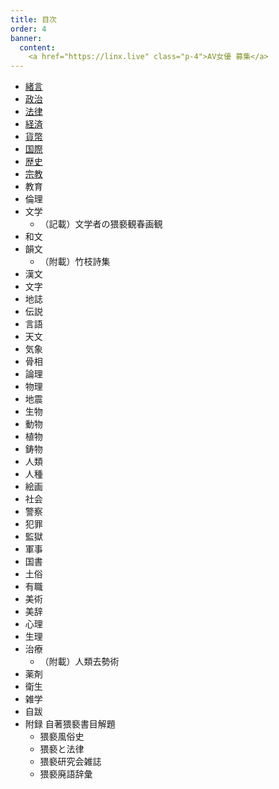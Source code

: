 ```yaml
---
title: 目次
order: 4
banner:
  content: 
    <a href="https://linx.live" class="p-4">AV女優 募集</a>
---
```


* [緒言](/main/00-intro/)
* [政治](/main/01-politics/)
* [法律](/main/02-law/)
* [経済](/main/03-economics/)
* [貨幣](/main/04-currency/)
* [国際](/main/05-international/)
* [歴史](/main/06-history/)
* [宗教](/main/07-religion/)
* 教育
* 倫理
* 文学
  * （記載）文学者の猥褻観春画観
* 和文
* 韻文
  * （附載）竹枝詩集
* 漢文
* 文字
* 地誌
* 伝説
* 言語
* 天文
* 気象
* 骨相
* 論理
* 物理
* 地震
* 生物
* 動物
* 植物
* 鋳物
* 人類
* 人種
* 絵画
* 社会
* 警察
* 犯罪
* 監獄
* 軍事
* 国書
* 土俗
* 有職
* 美術
* 美辞
* 心理
* 生理
* 治療
  * （附載）人類去勢術
* 薬剤
* 衛生
* 雑学
* 自跋
* 附録 自著猥褻書目解題 
  * 猥褻風俗史
  * 猥褻と法律
  * 猥褻研究会雑誌
  * 猥褻廃語辞彙